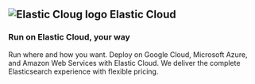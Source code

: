 ## ![Elastic Cloug logo](https://images.contentstack.io/v3/assets/bltefdd0b53724fa2ce/blt0dc498ca4c8b3f95/5d104bbf561b9b0b537f9906/logo-cloud-32-color.svg) Elastic Cloud
### Run on Elastic Cloud, your way

Run where and how you want. Deploy on Google Cloud, Microsoft Azure, and Amazon Web Services with Elastic Cloud. We deliver the complete Elasticsearch experience with flexible pricing.
